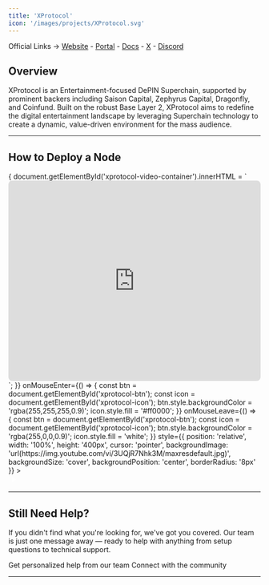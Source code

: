 ```yaml
---
title: 'XProtocol'
icon: '/images/projects/XProtocol.svg'
---
```


Official Links → [Website](https://xprotocol.org/) - [Portal](https://staking.story.foundation/) - [Docs](https://docs.xprotocol.org/x-protocol-litepaper) - [X](https://x.com/xprotocol_org) - [Discord](https://discord.com/invite/xprotocol)

## Overview

XProtocol is an Entertainment-focused DePIN Superchain, supported by prominent backers including Saison Capital, Zephyrus Capital, Dragonfly, and Coinfund. Built on the robust Base Layer 2, XProtocol aims to redefine the digital entertainment landscape by leveraging Superchain technology to create a dynamic, value-driven environment for the mass audience.

---
## How to Deploy a Node
<Frame caption="">
  <div id="xprotocol-video-container" style={{position: 'relative', width: '100%', height: '400px'}}>
    <div 
      onClick={() => {
        document.getElementById('xprotocol-video-container').innerHTML = `
          <iframe width="100%" height="400" src="https://www.youtube.com/embed/3UQjR7Nhk3M?autoplay=1&mute=1&rel=0" 
                  frameBorder="0" allowFullScreen allow="autoplay; encrypted-media" style="border-radius: 8px;"></iframe>
        `;
      }}
      onMouseEnter={() => {
        const btn = document.getElementById('xprotocol-btn');
        const icon = document.getElementById('xprotocol-icon');
        btn.style.backgroundColor = 'rgba(255,255,255,0.9)';
        icon.style.fill = '#ff0000';
      }}
      onMouseLeave={() => {
        const btn = document.getElementById('xprotocol-btn');
        const icon = document.getElementById('xprotocol-icon');
        btn.style.backgroundColor = 'rgba(255,0,0,0.9)';
        icon.style.fill = 'white';
      }}
      style={{
        position: 'relative', width: '100%', height: '400px', cursor: 'pointer',
        backgroundImage: 'url(https://img.youtube.com/vi/3UQjR7Nhk3M/maxresdefault.jpg)',
        backgroundSize: 'cover', backgroundPosition: 'center', borderRadius: '8px'
      }}
    >
      <div id="xprotocol-btn" style={{
        position: 'absolute', bottom: '16px', right: '16px', width: '50px', height: '50px',
        backgroundColor: 'rgba(255,0,0,0.9)', borderRadius: '50%', display: 'flex',
        alignItems: 'center', justifyContent: 'center', transition: 'all 0.2s ease', pointerEvents: 'none'
      }}>
        <svg id="xprotocol-icon" width="20" height="20" viewBox="0 0 24 24" fill="white">
          <path d="M8 5v14l11-7z"/>
        </svg>
      </div>
    </div>
  </div>
</Frame>


---

## Still Need Help?

If you didn't find what you're looking for, we've got you covered. Our team is just one message away — ready to help with anything from setup questions to technical support.

<CardGroup cols={2}>
  <Card title="Open Support Ticket" icon="rectangle-stack" href="https://discord.com/channels/1217243890352914552/1220638161407836241">
    Get personalized help from our team
  </Card>
  <Card title="Join Discord" icon="message-circle" href="https://discord.com/invite/JDkD4EaqcZ">
    Connect with the community
  </Card>
</CardGroup>

--- 